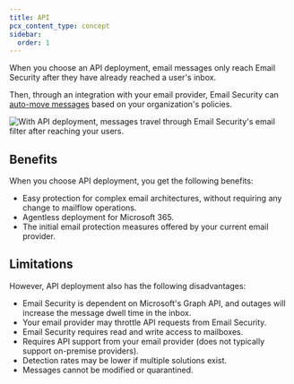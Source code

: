 ```yaml
---
title: API
pcx_content_type: concept
sidebar:
  order: 1
---
```


When you choose an API deployment, email messages only reach Email Security after they have already reached a user's inbox.

Then, through an integration with your email provider, Email Security can [auto-move messages](/cloudflare-one/email-security/auto-moves/) based on your organization's policies.

![With API deployment, messages travel through Email Security's email filter after reaching your users.](~/assets/images/email-security/deployment/api-setup/e-sec-api-deployment-diagram.png)

## Benefits

When you choose API deployment, you get the following benefits:

- Easy protection for complex email architectures, without requiring any change to mailflow operations.
- Agentless deployment for Microsoft 365.
- The initial email protection measures offered by your current email provider.

## Limitations

However, API deployment also has the following disadvantages:

- Email Security is dependent on Microsoft's Graph API, and outages will increase the message dwell time in the inbox.
- Your email provider may throttle API requests from Email Security.
- Email Security requires read and write access to mailboxes.
- Requires API support from your email provider (does not typically support on-premise providers).
- Detection rates may be lower if multiple solutions exist.
- Messages cannot be modified or quarantined.